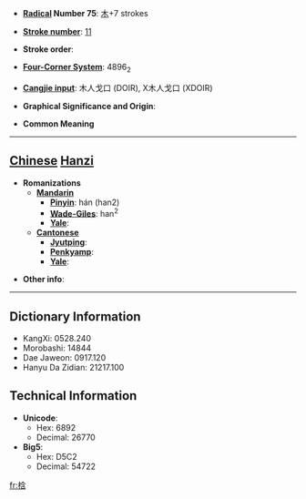 * '''[[Wiktionary:Chinese radical index| Radical]] Number 75''': [[Wiktionary:Chinese radical index 木|木]]+7 strokes

* '''[[Wiktionary:Chinese total strokes index|Stroke number]]''': [[Wiktionary:Chinese total strokes index 11|11]]

* '''Stroke order''': 

* '''[[Wiktionary:Chinese four corner index|Four-Corner System]]''': 4896<sub>2</sub>

* '''[[Wiktionary:Chinese Cangjie index|Cangjie input]]''': 木人戈口 (DOIR), X木人戈口 (XDOIR)

* '''Graphical Significance and Origin''': 

* '''Common Meaning'''

----

== [[Chinese]] [[Hanzi]] ==

* '''Romanizations'''
** '''[[Mandarin]]'''
*** '''[[Pinyin]]''': hán (han2)
*** '''[[Wade-Giles]]''': han<sup>2</sup>
*** '''[[Yale]]''': 
** '''[[Cantonese]]'''
*** '''[[Jyutping]]''':
*** '''[[Penkyamp]]''': 
*** '''[[Yale]]''': 

* '''Other info''': 

----

== Dictionary Information ==

* KangXi: 0528.240
* Morobashi: 14844
* Dae Jaweon: 0917.120
* Hanyu Da Zidian: 21217.100

== Technical Information ==

* '''Unicode''':
** Hex: 6892
** Decimal: 26770
* '''Big5''':
** Hex: D5C2
** Decimal: 54722

[[fr:梒]]